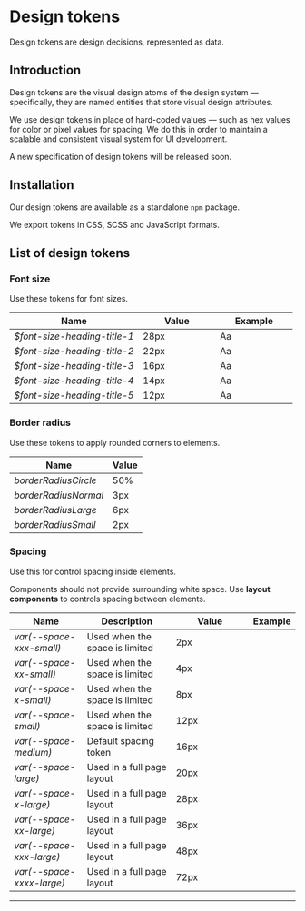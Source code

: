 
<Meta title="Examples/Design tokens" />

# Design tokens

Design tokens are design decisions, represented as data.

## Introduction

Design tokens are the visual design atoms of the design system — specifically, they are named entities that store visual design attributes.

We use design tokens in place of hard-coded values — such as hex values for color or pixel values for spacing. We do this in order to maintain a scalable and consistent visual system for UI development.

<Warning prefix="Heads up">
  A new specification of design tokens will be released soon.
</Warning>

## Installation

Our design tokens are available as a standalone `npm` package.

<Info>We export tokens in CSS, SCSS and JavaScript formats.</Info>

## List of design tokens

### Font size

Use these tokens for font sizes.

<table width="100%">
  <thead>
    <tr>
      <th>Name</th>
      <th width="120">Value</th>
      <th width="120">Example</th>
    </tr>
  </thead>
  <tbody>
    <tr>
      <td>
          <Var>$font-size-heading-title-1</Var>
        </td>
        <td>28px</td>
        <td>
          <span style={{ fontSize: 28 }}>Aa</span>
        </td>
    </tr>
    <tr>
      <td>
        <Var>$font-size-heading-title-2</Var>
      </td>
      <td>22px</td>
      <td>
        <span style={{ fontSize: 22 }}>Aa</span>
      </td>
    </tr>
    <tr>
      <td>
        <Var>$font-size-heading-title-3</Var>
      </td>
      <td>16px</td>
      <td>
        <span style={{ fontSize: 16 }}>Aa</span>
      </td>
    </tr>
    <tr>
      <td>
        <Var>$font-size-heading-title-4</Var>
      </td>
      <td>14px</td>
      <td>
        <span style={{ fontSize: 14 }}>Aa</span>
      </td>
    </tr>
    <tr>
      <td>
        <Var>$font-size-heading-title-5</Var>
      </td>
      <td>12px</td>
      <td>
        <span style={{ fontSize: 12 }}>Aa</span>
      </td>
    </tr>
  </tbody>
</table>

### Border radius

Use these tokens to apply rounded corners to elements.

<table width="100%">
  <thead>
    <tr>
      <th>Name</th>
      <th>Value</th>
    </tr>
  </thead>
  <tbody>
    <tr>
      <td>
        <Var>borderRadiusCircle</Var>
      </td>
      <td>50%</td>
    </tr>
    <tr>
      <td>
        <Var>borderRadiusNormal</Var>
      </td>
      <td>3px</td>
    </tr>
    <tr>
      <td>
        <Var>borderRadiusLarge</Var>
      </td>
      <td>6px</td>
    </tr>
    <tr>
      <td>
        <Var>borderRadiusSmall</Var>
      </td>
      <td>2px</td>
    </tr>
  </tbody>
</table>

### Spacing

Use this for control spacing inside elements.

<Info>
Components should not provide surrounding white space. Use <strong>layout components</strong> to controls spacing between elements.
</Info>

<table width="100%">
  <thead>
    <tr>
      <th>Name</th>
      <th>Description</th>
      <th width="120">Value</th>
      <th>Example</th>
    </tr>
  </thead>
  <tbody>
    <tr>
      <td>
        <Var>var(--space-xxx-small)</Var>
      </td>
      <td>Used when the space is limited</td>
      <td>2px</td>
      <td><Tile value={2} color="#FF4785" /></td>
    </tr>
    <tr>
      <td>
        <Var>var(--space-xx-small)</Var>
      </td>
      <td>Used when the space is limited</td>
      <td>4px</td>
      <td><Tile value={4} color="#FF4785" /></td>
    </tr>
    <tr>
      <td>
        <Var>var(--space-x-small)</Var>
      </td>
      <td>Used when the space is limited</td>
      <td>8px</td>
      <td><Tile value={8} color="#FF4785" /></td>
    </tr>
    <tr>
      <td>
        <Var>var(--space-small)</Var>
      </td>
      <td>Used when the space is limited</td>
      <td>12px</td>
      <td><Tile value={12} color="#FF4785" /></td>
    </tr>
    <tr>
      <td>
        <Var>var(--space-medium)</Var>
      </td>
      <td>Default spacing token</td>
      <td>16px</td>
      <td><Tile value={16} color="#FF4785" /></td>
    </tr>
    <tr>
      <td>
        <Var>var(--space-large)</Var>
      </td>
      <td>Used in a full page layout</td>
      <td>20px</td>
      <td><Tile value={20} color="#FF4785" /></td>
    </tr>
    <tr>
      <td>
        <Var>var(--space-x-large)</Var>
      </td>
      <td>Used in a full page layout</td>
      <td>28px</td>
      <td><Tile value={28} color="#FF4785" /></td>
    </tr>
    <tr>
      <td>
        <Var>var(--space-xx-large)</Var>
      </td>
      <td>Used in a full page layout</td>
      <td>36px</td>
      <td><Tile value={36} color="#FF4785" /></td>
    </tr>
    <tr>
      <td>
        <Var>var(--space-xxx-large)</Var>
      </td>
      <td>Used in a full page layout</td>
      <td>48px</td>
      <td><Tile value={48} color="#FF4785" /></td>
    </tr>
    <tr>
      <td>
        <Var>var(--space-xxxx-large)</Var>
      </td>
      <td>Used in a full page layout</td>
      <td>72px</td>
      <td><Tile value={72} color="#FF4785" /></td>
    </tr>
  </tbody>
</table>

---

<EditLink path="docs/examples/tokens.story.mdx" />
